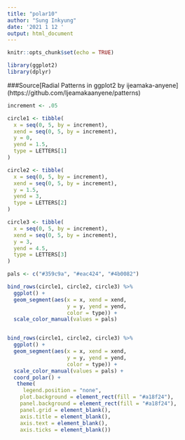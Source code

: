```yaml
---
title: "polar10"
author: "Sung Inkyung"
date: '2021 1 12 '
output: html_document
---
```


```r
knitr::opts_chunk$set(echo = TRUE)
```

```r
library(ggplot2)
library(dplyr)
```
###Source[Radial Patterns in ggplot2 by ijeamaka-anyene] (https://github.com/Ijeamakaanyene/patterns)

```r
increment <- .05

circle1 <- tibble(
  x = seq(0, 5, by = increment),
  xend = seq(0, 5, by = increment),
  y = 0,
  yend = 1.5,
  type = LETTERS[1]
)

circle2 <- tibble(
  x = seq(0, 5, by = increment),
  xend = seq(0, 5, by = increment),
  y = 1.5,
  yend = 3,
  type = LETTERS[2]
)

circle3 <- tibble(
  x = seq(0, 5, by = increment),
  xend = seq(0, 5, by = increment),
  y = 3,
  yend = 4.5,
  type = LETTERS[3]
)

pals <- c("#359c9a", "#eac424", "#4b0082")

bind_rows(circle1, circle2, circle3) %>% 
  ggplot() +
  geom_segment(aes(x = x, xend = xend,
                   y = y, yend = yend,
                   color = type)) +
  scale_color_manual(values = pals)



```


```r
bind_rows(circle1, circle2, circle3) %>% 
  ggplot() +
  geom_segment(aes(x = x, xend = xend,
                   y = y, yend = yend,
                   color = type)) +
  scale_color_manual(values = pals) +
  coord_polar() +
   theme(
     legend.position = "none",
    plot.background = element_rect(fill = "#a18f24"),
    panel.background = element_rect(fill = "#a18f24"),
    panel.grid = element_blank(),
    axis.title = element_blank(),
    axis.text = element_blank(),
    axis.ticks = element_blank())
```

